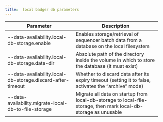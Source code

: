 ```yaml
---
title:  local badger db parameters
---
```


| Parameter                                                  | Description                                                                                                     |
| ---------------------------------------------------------- | --------------------------------------------------------------------------------------------------------------- |
| --data-availability.local-db-storage.enable                | Enables storage/retrieval of sequencer batch data from a database on the local filesystem                       |
| --data-availability.local-db-storage.data-dir              | Absolute path of the directory inside the volume in which to store the database (it must exist)                 |
| --data-availability.local-db-storage.discard-after-timeout | Whether to discard data after its expiry timeout (setting it to false, activates the “archive” mode)            |
| --data-availability.migrate-local-db-to-file-storage       | Migrate all data on startup from local-db-storage to local-file-storage, then mark local-db-storage as unusable |
